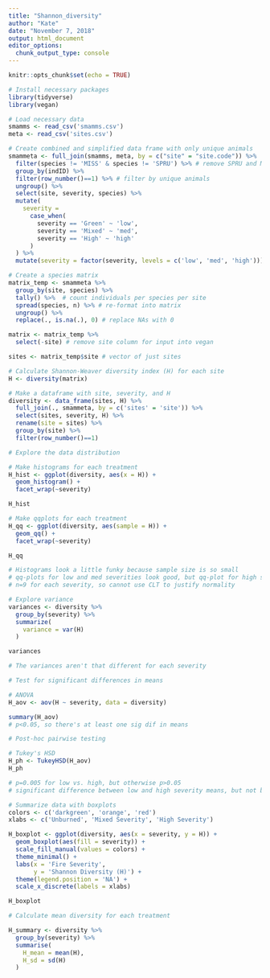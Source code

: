 ---
title: "Shannon_diversity"
author: "Kate"
date: "November 7, 2018"
output: html_document
editor_options: 
  chunk_output_type: console
---

```{r setup, include=FALSE}
knitr::opts_chunk$set(echo = TRUE)
```

```{r packages and data, include=FALSE}

# Install necessary packages
library(tidyverse)
library(vegan)

# Load necessary data
smamms <- read_csv('smamms.csv')
meta <- read_csv('sites.csv')

```


```{r simplified data frame}

# Create combined and simplified data frame with only unique animals
smammeta <- full_join(smamms, meta, by = c("site" = "site.code")) %>% 
  filter(species != 'MISS' & species != 'SPRU') %>% # remove SPRU and MISS
  group_by(indID) %>% 
  filter(row_number()==1) %>% # filter by unique animals
  ungroup() %>% 
  select(site, severity, species) %>% 
  mutate(
    severity = 
      case_when(
        severity == 'Green' ~ 'low',
        severity == 'Mixed' ~ 'med',
        severity == 'High' ~ 'high'
      )
  ) %>% 
  mutate(severity = factor(severity, levels = c('low', 'med', 'high')))

```


```{r species matrix, include=FALSE}

# Create a species matrix
matrix_temp <- smammeta %>% 
  group_by(site, species) %>% 
  tally() %>%  # count individuals per species per site
  spread(species, n) %>% # re-format into matrix
  ungroup() %>% 
  replace(., is.na(.), 0) # replace NAs with 0

matrix <- matrix_temp %>% 
  select(-site) # remove site column for input into vegan

sites <- matrix_temp$site # vector of just sites

```


```{r calculate H, echo=FALSE}

# Calculate Shannon-Weaver diversity index (H) for each site
H <- diversity(matrix)

# Make a dataframe with site, severity, and H
diversity <- data_frame(sites, H) %>% 
  full_join(., smammeta, by = c('sites' = 'site')) %>% 
  select(sites, severity, H) %>% 
  rename(site = sites) %>% 
  group_by(site) %>% 
  filter(row_number()==1)

```


```{r data distribution}

# Explore the data distribution

# Make histograms for each treatment
H_hist <- ggplot(diversity, aes(x = H)) +
  geom_histogram() +
  facet_wrap(~severity)

H_hist

# Make qqplots for each treatment
H_qq <- ggplot(diversity, aes(sample = H)) +
  geom_qq() +
  facet_wrap(~severity)

H_qq

# Histograms look a little funky because sample size is so small
# qq-plots for low and med severities look good, but qq-plot for high severity is skewed towards 0
# n=9 for each severity, so cannot use CLT to justify normality

```


```{r data variance}

# Explore variance
variances <- diversity %>% 
  group_by(severity) %>% 
  summarize(
    variance = var(H)
  )

variances

# The variances aren't that different for each severity

```


```{r ANOVA and post-hoc tests}

# Test for significant differences in means

# ANOVA
H_aov <- aov(H ~ severity, data = diversity)

summary(H_aov)
# p<0.05, so there's at least one sig dif in means

# Post-hoc pairwise testing

# Tukey's HSD
H_ph <- TukeyHSD(H_aov)
H_ph

# p=0.005 for low vs. high, but otherwise p>0.05
# significant difference between low and high severity means, but not between med vs. low or high severities

```


```{r boxplot}

# Summarize data with boxplots
colors <- c('darkgreen', 'orange', 'red')
xlabs <- c('Unburned', 'Mixed Severity', 'High Severity') 

H_boxplot <- ggplot(diversity, aes(x = severity, y = H)) +
  geom_boxplot(aes(fill = severity)) +
  scale_fill_manual(values = colors) +
  theme_minimal() +
  labs(x = 'Fire Severity',
       y = 'Shannon Diversity (H)') +
  theme(legend.position = 'NA') +
  scale_x_discrete(labels = xlabs)

H_boxplot

# Calculate mean diversity for each treatment

H_summary <- diversity %>% 
  group_by(severity) %>% 
  summarise(
    H_mean = mean(H),
    H_sd = sd(H)
  )

```
